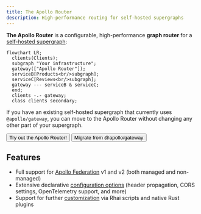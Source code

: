 ```yaml
---
title: The Apollo Router
description: High-performance routing for self-hosted supergraphs
---
```



**The Apollo Router** is a configurable, high-performance **graph router** for a [self-hosted supergraph](/graphos/graphs/overview/#self-hosted-supergraphs):

```mermaid
flowchart LR;
  clients(Clients);
  subgraph "Your infrastructure";
  gateway(["Apollo Router"]);
  serviceB[Products<br/>subgraph];
  serviceC[Reviews<br/>subgraph];
  gateway --- serviceB & serviceC;
  end;
  clients -.- gateway;
  class clients secondary;
```
 
If you have an existing self-hosted supergraph that currently uses `@apollo/gateway`, you can move to the Apollo Router without changing any other part of your supergraph.

<p>
  <Button
    colorScheme="indigo"
    to="/router/quickstart/"
    as={Link}
    style={{
      marginRight: '10px'
    }}
  >
    Try out the Apollo Router!
  </Button>
  <Button
    colorScheme="gray"
    to="/router/migrating-from-gateway/"
    as={Link}
  >
    Migrate from @apollo/gateway
  </Button>
</p>

## Features

* Full support for [Apollo Federation](/federation/) v1 and v2 (both managed and non-managed)
* Extensive declarative [configuration options](./configuration/overview) (header propagation, CORS settings, OpenTelemetry support, and more)
* Support for further [customization](./customizations/overview/) via Rhai scripts and native Rust plugins

